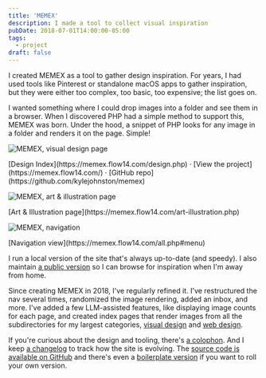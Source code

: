 ```yaml
---
title: 'MEMEX'
description: I made a tool to collect visual inspiration
pubDate: 2018-07-01T14:00:00-05:00
tags:
  - project
draft: false
---
```


I created MEMEX as a tool to gather design inspiration. For years, I had used tools like Pinterest or standalone macOS apps to gather inspiration, but they were either too complex, too basic, too expensive; the list goes on.

I wanted something where I could drop images into a folder and see them in a browser. When I discovered PHP had a simple method to support this, MEMEX was born. Under the hood, a snippet of PHP looks for any image in a folder and renders it on the page. Simple!

<Image src={design} alt="MEMEX, visual design page" class="border border-neutral-200 shadow-xl rounded-sm wide" />
<p class="caption">[Design Index](https://memex.flow14.com/design.php) · [View the project](https://memex.flow14.com/) · [GitHub repo](https://github.com/kylejohnston/memex)</p>

<Image src={art} alt="MEMEX, art & illustration page" class="border border-neutral-200 rounded-sm" />
<p class="caption">[Art & Illustration page](https://memex.flow14.com/art-illustration.php)</p>

<Image src={nav} alt="MEMEX, navigation" class="border border-neutral-200 rounded-sm" />
<p class="caption">[Navigation view](https://memex.flow14.com/all.php#menu)</p>

I run a local version of the site that's always up-to-date (and speedy). I also maintain [a public version](https://memex.flow14.com) so I can browse for inspiration when I'm away from home.

Since creating MEMEX in 2018, I've regularly refined it. I've restructured the nav several times, randomized the image rendering, added an inbox, and more. I've added a few LLM-assisted features, like displaying image counts for each page, and created index pages that render images from all the subdirectories for my largest categories, [visual design](https://memex.flow14.com/design.php) and [web design](https://memex.flow14.com/websites.php).

If you're curious about the design and tooling, there's [a colophon](https://memex.flow14.com/colophon.php). And I keep [a changelog](https://memex.flow14.com/colophon.php) to track how the site is evolving. The [source code is available on GitHub](https://github.com/kylejohnston/memex) and there's even a  [boilerplate version](https://github.com/kylejohnston/memex-core) if you want to roll your own version.
